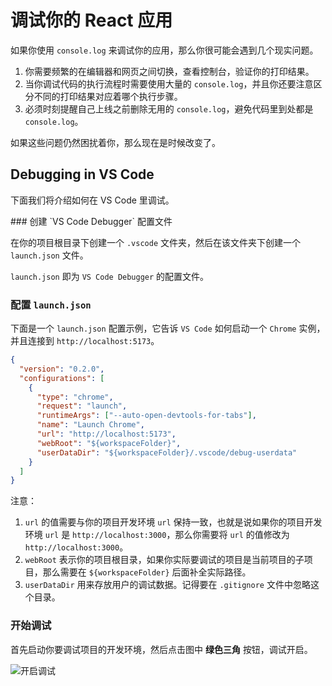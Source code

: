 
# 调试你的 React 应用

如果你使用 `console.log` 来调试你的应用，那么你很可能会遇到几个现实问题。

1. 你需要频繁的在编辑器和网页之间切换，查看控制台，验证你的打印结果。
2. 当你调试代码的执行流程时需要使用大量的 `console.log`，并且你还要注意区分不同的打印结果对应着哪个执行步骤。
3. 必须时刻提醒自己上线之前删除无用的 `console.log`，避免代码里到处都是 `console.log`。

如果这些问题仍然困扰着你，那么现在是时候改变了。

## Debugging in VS Code

下面我们将介绍如何在 VS Code 里调试。

<Steps>
### 创建 `VS Code Debugger` 配置文件

在你的项目根目录下创建一个 `.vscode` 文件夹，然后在该文件夹下创建一个 `launch.json` 文件。

`launch.json` 即为 `VS Code Debugger` 的配置文件。

<FileTree>
  <FileTree.Folder name=".vscode" defaultOpen>
    <FileTree.File name="launch.json" />
  </FileTree.Folder>
</FileTree>

### 配置 `launch.json`

下面是一个 `launch.json` 配置示例，它告诉 `VS Code` 如何启动一个 `Chrome` 实例，并且连接到 `http://localhost:5173`。

```json
{
  "version": "0.2.0",
  "configurations": [
    {
      "type": "chrome",
      "request": "launch",
      "runtimeArgs": ["--auto-open-devtools-for-tabs"],
      "name": "Launch Chrome",
      "url": "http://localhost:5173",
      "webRoot": "${workspaceFolder}",
      "userDataDir": "${workspaceFolder}/.vscode/debug-userdata"
    }
  ]
}
```

注意：

1. `url` 的值需要与你的项目开发环境 `url` 保持一致，也就是说如果你的项目开发环境 `url` 是 `http://localhost:3000`，那么你需要将 `url` 的值修改为 `http://localhost:3000`。
2. `webRoot` 表示你的项目根目录，如果你实际要调试的项目是当前项目的子项目，那么需要在 `${workspaceFolder}` 后面补全实际路径。
3. `userDataDir` 用来存放用户的调试数据。记得要在 `.gitignore` 文件中忽略这个目录。

### 开始调试

首先启动你要调试项目的开发环境，然后点击图中 **绿色三角** 按钮，调试开启。

<Image src={debuggerImg} className="my-4 w-80" alt="开启调试" />

</Steps>
